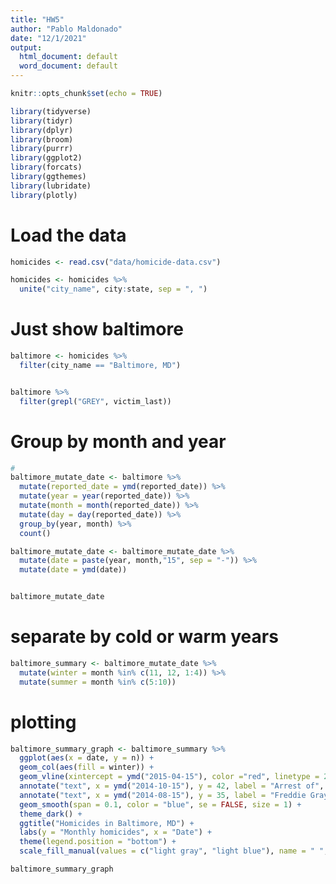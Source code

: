 ```yaml
---
title: "HW5"
author: "Pablo Maldonado"
date: "12/1/2021"
output:
  html_document: default
  word_document: default
---
```


```r
knitr::opts_chunk$set(echo = TRUE)
```

```r
library(tidyverse)
library(tidyr)
library(dplyr)
library(broom)
library(purrr)
library(ggplot2)
library(forcats)
library(ggthemes)
library(lubridate)
library(plotly)
```

# Load the data
```r

homicides <- read.csv("data/homicide-data.csv")

homicides <- homicides %>%
  unite("city_name", city:state, sep = ", ")
```


# Just show baltimore
```r
baltimore <- homicides %>% 
  filter(city_name == "Baltimore, MD")


baltimore %>%
  filter(grepl("GREY", victim_last))
```

# Group by month and year
```r
#
baltimore_mutate_date <- baltimore %>%
  mutate(reported_date = ymd(reported_date)) %>%
  mutate(year = year(reported_date)) %>%
  mutate(month = month(reported_date)) %>%
  mutate(day = day(reported_date)) %>%
  group_by(year, month) %>%
  count() 

baltimore_mutate_date <- baltimore_mutate_date %>%
  mutate(date = paste(year, month,"15", sep = "-")) %>%
  mutate(date = ymd(date))


baltimore_mutate_date
```


# separate by cold or warm years
```r
baltimore_summary <- baltimore_mutate_date %>%
  mutate(winter = month %in% c(11, 12, 1:4)) %>%
  mutate(summer = month %in% c(5:10))

```

# plotting 
```r
baltimore_summary_graph <- baltimore_summary %>%
  ggplot(aes(x = date, y = n)) + 
  geom_col(aes(fill = winter)) +
  geom_vline(xintercept = ymd("2015-04-15"), color ="red", linetype = 2, size = 1.5) +
  annotate("text", x = ymd("2014-10-15"), y = 42, label = "Arrest of", color = "white") +
  annotate("text", x = ymd("2014-08-15"), y = 35, label = "Freddie Gray", color = "white") +
  geom_smooth(span = 0.1, color = "blue", se = FALSE, size = 1) +
  theme_dark() +
  ggtitle("Homicides in Baltimore, MD") +
  labs(y = "Monthly homicides", x = "Date") +
  theme(legend.position = "bottom") +
  scale_fill_manual(values = c("light gray", "light blue"), name = " ", labels = c("Summer", "Winter"))

baltimore_summary_graph
```